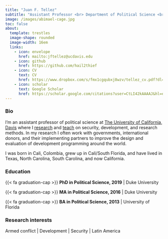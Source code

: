 ```yaml
---
title: "Juan F. Tellez"
subtitle: "Assistant Professor <br> Department of Political Science <br> University of California, Davis"
image: /images/abimael-cage.jpg
toc: false
about: 
  template: trestles
  image-shape: rounded
  image-width: 16em
  links:
    - icon: envelope 
      href: mailto:jftellez@ucdavis.edu
    - icon: github 
      href: https://github.com/hail2thief
    - icon: CV
      text: CV
      href: https://www.dropbox.com/s/fmx1cgqubxj8wzv/tellez_cv.pdf?dl=0
    - icon: scholar
      text: Google Scholar
      href: https://scholar.google.com/citations?user=CtLI42kAAAAJ&hl=en
---
```



### Bio

I’m an assistant professor of political science at [The University of California, Davis](https://ps.ucdavis.edu/) where I [research](/publications.html) and [teach](/teaching.thml) on security, development, and research methods. In my research I often work with governments, international donors, and their implementing partners to improve the design and evaluation of development programming around the world. 

I was born in Cali, Colombia, grew up in Cali/South Florida, and have lived in Texas, North Carolina, South Carolina, and now California. 



### Education

<div class="topbr">
<p class="custom-subtitle"> {{< fa graduation-cap >}} **PhD in Political Science, 2019** | Duke University</p>  

<p class="custom-subtitle">{{< fa graduation-cap >}} **MA in Political Science, 2016** | Duke University</p>  


<p class="custom-subtitle"> {{< fa graduation-cap >}} **BA in Political Science, 2013** | University of Florida </p>  
</div>



### Research interests

Armed conflict | Development | Security | Latin America






